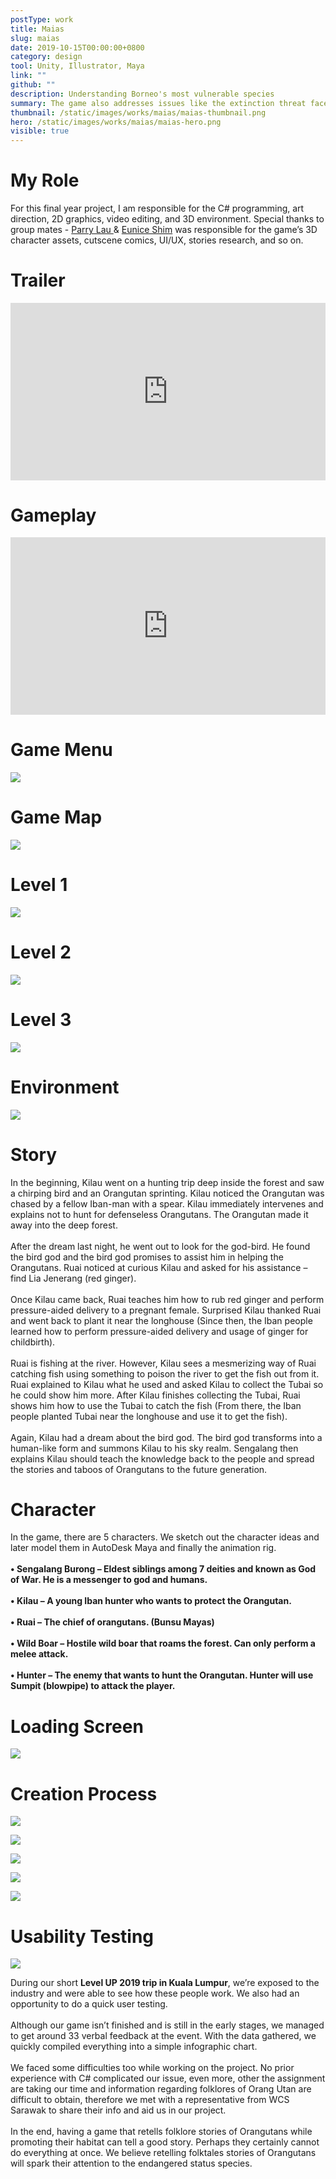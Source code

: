 ```yaml
---
postType: work
title: Maias
slug: maias
date: 2019-10-15T00:00:00+0800
category: design
tool: Unity, Illustrator, Maya
link: ""
github: ""
description: Understanding Borneo's most vulnerable species
summary: The game also addresses issues like the extinction threat faced by Orangutans and the story behind it. Preserving oral history in digital format.
thumbnail: /static/images/works/maias/maias-thumbnail.png
hero: /static/images/works/maias/maias-hero.png
visible: true
---
```


# My Role

For this final year project, I am responsible for the C# programming, art direction, 2D graphics, video editing, and 3D environment. Special thanks to group mates - <a href="https://my.linkedin.com/in/parry-lau-480ba0192"> Parry Lau </a> & <a href="https://www.linkedin.com/in/eunice-shim-447b8a126">Eunice Shim</a> was responsible for the game’s 3D character assets, cutscene comics, UI/UX, stories research, and so on.

# Trailer

<div className="video_embed text-center">
  <div style="padding: 56.25% 0 0 0; position: relative">
    <iframe
      src="https://player.vimeo.com/video/422383388?autoplay=1&amp;muted=1&amp;loop=1&amp;title=0&amp;byline=0&amp;portrait=0"
      style="
                position: absolute;
                top: 0;
                left: 0;
                width: 100%;
                height: 100%;
            "
      frameborder="0"
      allow="autoplay; fullscreen"
      allowfullscreen=""
    ></iframe>
  </div>
  <script src="https://player.vimeo.com/api/player.js"></script>
</div>

# Gameplay

<div className="video_embed text-center">
  <div style="padding: 56.25% 0 0 0; position: relative">
    <iframe
      src="https://player.vimeo.com/video/422436485?muted=1&amp;title=0&amp;byline=0&amp;portrait=0"
      style="
                position: absolute;
                top: 0;
                left: 0;
                width: 100%;
                height: 100%;
            "
      frameborder="0"
      allow="autoplay; fullscreen"
      allowfullscreen=""
    ></iframe>
  </div>
  <script src="https://player.vimeo.com/api/player.js"></script>
</div>

# Game Menu

![](/static/images/works/maias/maias-1.png)

# Game Map

![](/static/images/works/maias/maias-2.png)

# Level 1

![](/static/images/works/maias/maias-3.png)

# Level 2

![](/static/images/works/maias/maias-4.png)

# Level 3

![](/static/images/works/maias/maias-5.png)

# Environment

![](/static/images/works/maias/maias-6.png)

# Story

In the beginning, Kilau went on a hunting trip deep inside the forest and saw a chirping bird and an Orangutan sprinting. Kilau noticed the Orangutan was chased by a fellow Iban-man with a spear. Kilau immediately intervenes and explains not to hunt for defenseless Orangutans. The Orangutan made it away into the deep forest.
\
\
After the dream last night, he went out to look for the god-bird. He found the bird god and the bird god promises to assist him in helping the Orangutans. Ruai noticed at curious Kilau and asked for his assistance – find Lia Jenerang (red ginger).
\
\
Once Kilau came back, Ruai teaches him how to rub red ginger and perform pressure-aided delivery to a pregnant female. Surprised Kilau thanked Ruai and went back to plant it near the longhouse (Since then, the Iban people learned how to perform pressure-aided delivery and usage of ginger for childbirth).
\
\
Ruai is fishing at the river. However, Kilau sees a mesmerizing way of Ruai catching fish using something to poison the river to get the fish out from it. Ruai explained to Kilau what he used and asked Kilau to collect the Tubai so he could show him more. After Kilau finishes collecting the Tubai, Ruai shows him how to use the Tubai to catch the fish (From there, the Iban people planted Tubai near the longhouse and use it to get the fish).
\
\
Again, Kilau had a dream about the bird god. The bird god transforms into a human-like form and summons Kilau to his sky realm. Sengalang then explains Kilau should teach the knowledge back to the people and spread the stories and taboos of Orangutans to the future generation.

# Character

In the game, there are 5 characters. We sketch out the character ideas and later model them in AutoDesk Maya and finally the animation rig.
\
\
**• Sengalang Burong – Eldest siblings among 7 deities and known as God of War. He is a messenger to god and humans.**
\
\
**• Kilau – A young Iban hunter who wants to protect the Orangutan.**
\
\
**• Ruai – The chief of orangutans. (Bunsu Mayas)**
\
\
**• Wild Boar – Hostile wild boar that roams the forest. Can only perform a melee attack.**
\
\
**• Hunter – The enemy that wants to hunt the Orangutan. Hunter will use Sumpit (blowpipe) to attack the player.**

# Loading Screen

![](/static/images/works/maias/maias-7.png)

# Creation Process

![](/static/images/works/maias/maias-8.png)

![](/static/images/works/maias/maias-9.png)

![](/static/images/works/maias/maias-10.png)

![](/static/images/works/maias/maias-11.png)

![](/static/images/works/maias/maias-12.png)

# Usability Testing

![](/static/images/works/maias/maias-13.png)

During our short **Level UP 2019 trip in Kuala Lumpur**, we’re exposed to the industry and were able to see how these people work. We also had an opportunity to do a quick user testing.
\
\
Although our game isn’t finished and is still in the early stages, we managed to get around 33 verbal feedback at the event. With the data gathered, we quickly compiled everything into a simple infographic chart.
\
\
We faced some difficulties too while working on the project. No prior experience with C# complicated our issue, even more, other the assignment are taking our time and information regarding folklores of Orang Utan are difficult to obtain, therefore we met with a representative from WCS Sarawak to share their info and aid us in our project.
\
\
In the end, having a game that retells folklore stories of Orangutans while promoting their habitat can tell a good story. Perhaps they certainly cannot do everything at once. We believe retelling folktales stories of Orangutans will spark their attention to the endangered status species.
